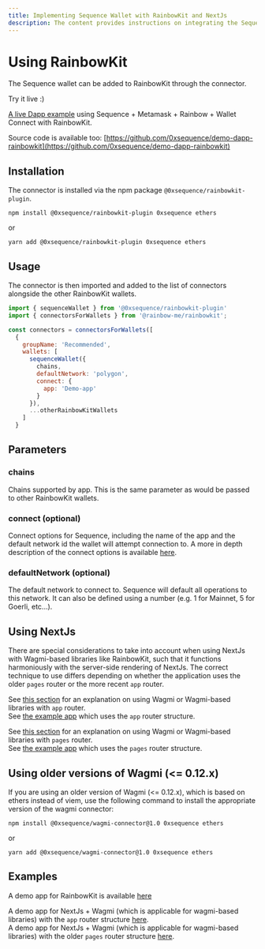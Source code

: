 ```yaml
---
title: Implementing Sequence Wallet with RainbowKit and NextJs
description: The content provides instructions on integrating the Sequence wallet into RainbowKit using the connector.
---
```



# Using RainbowKit

The Sequence wallet can be added to RainbowKit through the connector.

<Callout type="info">
Try it live :)

[A live Dapp example](https://0xsequence.github.io/demo-dapp-rainbowkit/) using Sequence + Metamask + Rainbow + Wallet Connect with RainbowKit.

Source code is available too: [https://github.com/0xsequence/demo-dapp-rainbowkit](https://github.com/0xsequence/demo-dapp-rainbowkit)
</Callout>

## Installation

The connector is installed via the npm package `@0xsequence/rainbowkit-plugin`.

```shell
npm install @0xsequence/rainbowkit-plugin 0xsequence ethers
```

or

```shell
yarn add @0xsequence/rainbowkit-plugin 0xsequence ethers
```

## Usage

The connector is then imported and added to the list of connectors alongside the other RainbowKit wallets.

```js
import { sequenceWallet } from '@0xsequence/rainbowkit-plugin'
import { connectorsForWallets } from '@rainbow-me/rainbowkit';

const connectors = connectorsForWallets([
  {
    groupName: 'Recommended',
    wallets: [
      sequenceWallet({
        chains,
        defaultNetwork: 'polygon',
        connect: {
          app: 'Demo-app'
        }
      }),
      ...otherRainbowKitWallets
    ]
  }

```

## Parameters

### chains

Chains supported by app. This is the same parameter as would be passed to other RainbowKit wallets.

### connect (optional)

Connect options for Sequence, including the name of the app and the default network id the wallet will attempt connection to.
A more in depth description of the connect options is available [here](/solutions/wallets/universal-wallet/examples/connect-wallet#wallet-login-and-connect-options).

### defaultNetwork (optional)

The default network to connect to. Sequence will default all operations to this network. It can also be defined using a number (e.g. 1 for Mainnet, 5 for Goerli, etc...).

## Using NextJs

There are special considerations to take into account when using NextJs with Wagmi-based libraries like RainbowKit, such that it functions harmoniously with the server-side rendering of NextJs.
The correct technique to use differs depending on whether the application uses the older `pages` router or the more recent `app` router.

See [this section](/sdk/typescript/connectors/FAQ#how-do-i-use-a-wallet-library-and-connector-with-nextjs-using-the-app-directory-version-13-and-above-only) for an explanation on using Wagmi or Wagmi-based libraries with `app` router.  
See [the example app](https://github.com/0xsequence/demo-dapp-wagmi-next/tree/use-client-method) which uses the `app` router structure.

See [this section](/sdk/typescript/connectors/FAQ#how-do-i-use-a-wallet-library-and-connector-with-nextjs-using-the-app-directory-version-13-and-above-only) for an explanation on using Wagmi or Wagmi-based libraries with `pages` router.  
See [the example app](https://github.com/0xsequence/demo-dapp-wagmi-next/tree/mount-hook) which uses the `pages` router structure.

## Using older versions of Wagmi (\<\= 0.12.x)

If you are using an older version of Wagmi (\<\= 0.12.x), which is based on ethers instead of viem, use the following command to install the appropriate version of the wagmi connector:

```shell
npm install @0xsequence/wagmi-connector@1.0 0xsequence ethers
```

or

```shell
yarn add @0xsequence/wagmi-connector@1.0 0xsequence ethers
```

## Examples

A demo app for RainbowKit is available [here](https://github.com/0xsequence/demo-dapp-rainbowkit)

A demo app for NextJs + Wagmi (which is applicable for wagmi-based libraries) with the `app` router structure [here](https://github.com/0xsequence/demo-dapp-wagmi-next/tree/use-client-method).  
A demo app for NextJs + Wagmi (which is applicable for wagmi-based libraries) with the older `pages` router structure [here](https://github.com/0xsequence/demo-dapp-wagmi-next/tree/mount-hook).
